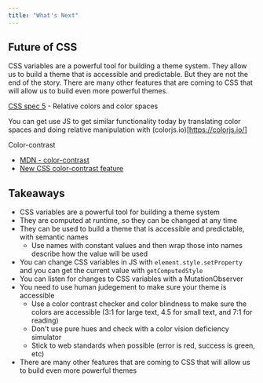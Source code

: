 ```yaml
---
title: "What's Next"
---
```


## Future of CSS

CSS variables are a powerful tool for building a theme system. They allow us to build a theme that is accessible and predictable. But they are not the end of the story. There are many other features that are coming to CSS that will allow us to build even more powerful themes.

[CSS spec 5](https://www.w3.org/TR/css-color-5/) - Relative colors and color spaces

You can get use JS to get similar functionality today by translating color spaces and doing relative manipulation with (colorjs.io)[https://colorjs.io/]

Color-contrast

- [MDN - color-contrast](https://developer.mozilla.org/en-US/docs/Web/CSS/color-contrast)
- [New CSS color-contrast feature](https://youtu.be/B3_FfR7v5W4)

## Takeaways

- CSS variables are a powerful tool for building a theme system
- They are computed at runtime, so they can be changed at any time
- They can be used to build a theme that is accessible and predictable, with semantic names
  - Use names with constant values and then wrap those into names describe how the value will be used
- You can change CSS variables in JS with `element.style.setProperty` and you can get the current value with `getComputedStyle`
- You can listen for changes to CSS variables with a MutationObserver
- You need to use human judegement to make sure your theme is accessible
  - Use a color contrast checker and color blindness to make sure the colors are accessible (3:1 for large text, 4.5 for small text, and 7:1 for reading)
  - Don't use pure hues and check with a color vision deficiency simulator
  - Stick to web standards when possible (error is red, success is green, etc)
- There are many other features that are coming to CSS that will allow us to build even more powerful themes
